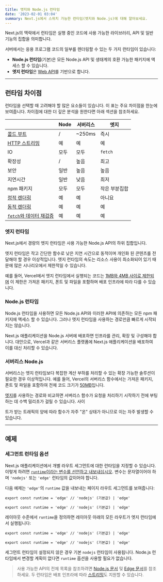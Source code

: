 ```yaml
---
title: 엣지와 Node.js 런타임
date: '2023-02-01 03:04'
summary: Next.js에서 스위치 가능한 런타임(엣지와 Node.js)에 대해 알아보세요.
---
```


<TOCInline toc={props.toc} asDisclosure />

Next.js의 맥락에서 런타임은 실행 중인 코드에 사용 가능한 라이브러리, API 및 일반 기능의 집합을 의미합니다.

서버에서는 응용 프로그램 코드의 일부를 렌더링할 수 있는 두 가지 런타임이 있습니다:

- **Node.js 런타임**(기본)은 모든 Node.js API 및 생태계의 호환 가능한 패키지에 액세스 할 수 있습니다.
- **엣지 런타임**은 [Web API](https://nextjs.org/docs/app/api-reference/edge)를 기반으로 합니다.

---

## 런타임 차이점

런타임을 선택할 때 고려해야 할 많은 요소들이 있습니다. 이 표는 주요 차이점을 한눈에 보여줍니다. 차이점에 대한 더 깊은 분석을 원한다면 아래 섹션을 참조하세요.

|                                                                                                          | Node   | 서버리스 | 엣지                |
| --------------------------------------------------------------------------------------------------------- | ------ | -------- | ------------------- |
| [콜드 부트](https://vercel.com/docs/concepts/get-started/compute#cold-and-hot-boots?utm_source=next-site&utm_medium=docs&utm_campaign=next-website)       | /      | ~250ms   | 즉시                |
| [HTTP 스트리밍](/docs/nextjs/routing/loading-ui-and-streaming)                    | 예     | 예       | 예                 |
| IO                                                                                                       | 모두   | 모두     | `fetch`            |
| 확장성                                                                                                   | /      | 높음     | 최고               |
| 보안                                                                                                     | 일반   | 높음     | 높음               |
| 지연시간                                                                                                | 일반   | 낮음     | 최저               |
| npm 패키지                                                                                               | 모두   | 모두     | 작은 부분집합      |
| [정적 렌더링](/docs/nextjs/rendering/server-components#정적-렌더링-기본-설정)  | 예     | 예       | 아니요             |
| [동적 렌더링](/docs/nextjs/rendering/server-components#동적-렌더링)        | 예     | 예       | 예                 |
| [`fetch`와 데이터 재검증](/docs/nextjs/data-fetching/fetching-caching-and-revalidating#데이터-재검증) | 예 | 예 | 예  |

### 엣지 런타임

Next.js에서 경량의 엣지 런타임은 사용 가능한 Node.js API의 하위 집합입니다.

엣지 런타임은 작고 간단한 함수로 낮은 지연 시간으로 동적이며 개인화 된 콘텐츠를 전달해야 할 경우 이상적입니다. 엣지 런타임의 속도는 리소스 사용이 최소화되어 있기 때문에 많은 시나리오에서 제한적일 수 있습니다.

예를 들어, Vercel에서 엣지 런타임에서 실행되는 코드는 [1MB와 4MB 사이로 제한되며](https://vercel.com/docs/concepts/limits/overview#edge-middleware-and-edge-functions-size) 이 제한은 가져온 패키지, 폰트 및 파일을 포함하며 배포 인프라에 따라 다를 수 있습니다.

### Node.js 런타임

Node.js 런타임을 사용하면 모든 Node.js API와 이러한 API에 의존하는 모든 npm 패키지에 액세스 할 수 있습니다. 그러나 엣지 런타임을 사용하는 경로만큼 빠르게 시작되지는 않습니다.

Next.js 애플리케이션을 Node.js 서버에 배포하면 인프라를 관리, 확장 및 구성해야 합니다. 대안으로, Vercel과 같은 서버리스 플랫폼에 Next.js 애플리케이션을 배포하여 이를 대신 처리할 수 있습니다.

### 서버리스 Node.js

서버리스는 엣지 런타임보다 복잡한 계산 부하를 처리할 수 있는 확장 가능한 솔루션이 필요한 경우 이상적입니다. 예를 들어, Vercel의 서버리스 함수에서는 가져온 패키지, 폰트 및 파일을 포함하여 전체 코드 크기가 [50MB](https://vercel.com/docs/concepts/limits/overview#serverless-function-size)입니다.

[엣지](https://vercel.com/docs/concepts/functions/edge-functions)를 사용하는 경로와 비교하면 서버리스 함수가 요청을 처리하기 시작하기 전에 부팅하는 데 수백 밀리초가 걸릴 수 있습니다. 사이

트가 받는 트래픽의 양에 따라 함수가 자주 "온" 상태가 아니므로 이는 자주 발생할 수 있습니다.

---

## 예제

### 세그먼트 런타임 옵션

Next.js 애플리케이션에서 개별 라우트 세그먼트에 대한 런타임을 지정할 수 있습니다. 이렇게 하려면 [`runtime`이라는 변수를 선언하고 내보내십시오](https://nextjs.org/docs/app/api-reference/file-conventions/route-segment-config). 변수는 문자열이어야 하며 `'nodejs'` 또는 `'edge'` 런타임의 값이어야 합니다.

다음 예제는 `'edge'`의 `runtime` 값을 내보내는 페이지 라우트 세그먼트를 보여줍니다:

```tsx:"app/page.tsx" switcher
export const runtime = 'edge' // 'nodejs' (기본값) | 'edge'
```

```jsx:"app/page.js" switcher
export const runtime = 'edge' // 'nodejs' (기본값) | 'edge'
```

레이아웃 수준에서 `runtime`을 정의하면 레이아웃 아래의 모든 라우트가 엣지 런타임에서 실행됩니다:

```tsx:"app/layout.tsx" switcher
export const runtime = 'edge' // 'nodejs' (기본값) | 'edge'
```

```jsx:"app/layout.js" switcher
export const runtime = 'edge' // 'nodejs' (기본값) | 'edge'
```

세그먼트 런타임이 설정되지 않은 경우 기본 `nodejs` 런타임이 사용됩니다. Node.js 런타임에서 변경할 계획이 없다면 `runtime` 옵션을 사용할 필요가 없습니다.


> 사용 가능한 API의 전체 목록을 참조하려면 [Node.js 문서](https://nodejs.org/docs/latest/api/) 및 [Edge 문서](https://nextjs.org/docs/app/api-reference/edge)를 참조하세요. 두 런타임은 배포 인프라에 따라 [스트리밍](/docs/nextjs/routing/loading-ui-and-streaming)도 지원할 수 있습니다.